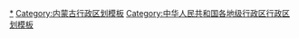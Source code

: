 {{Navbox
|listclass = hlist
|name = 乌海市行政区划
|title = [[乌海市]]行政区划
|above = 省级行政区：[[内蒙古自治区]]　　政府驻地：[[海勃湾区]]
|image = [[File:Administrative Division Wuhai.png|75px]]
|state = {{{state<includeonly>|collapsed</includeonly>}}}

|group1style = background: #ececec; text-align: center;
|group1 = [[县级行政区]]
|liststyle = background: #ececec; text-align: center;
|list1 = 3[[县级行政区]]（3[[市辖区]]）；20[[乡级行政区]]（15[[街道办事处]]、5[[行政建制镇|镇]]）

|group2 = [[市辖区]]
|groupstyle = text-align: center;
|list2 = {{Navbox|child

|group1 = [[海勃湾区]]
|list1 =  {{Navbox|child
|group1 = 6街道
|list1 = 
* [[新华街道 (乌海市)|新华街道]]
* [[新华西街道]]
* [[凤凰岭街道 (乌海市)|凤凰岭街道]]
* [[海北街道]]
* [[滨河街道 (乌海市)|滨河街道]]
* [[卡布其街道]]
|group2 = 1镇
|list2 = 
* [[千里山镇]]
}}

|group2 = [[海南区]]
|list2 =  {{Navbox|child
|group1 = 2街道
|list1 = 
* [[西卓子山街道]]
* [[拉僧仲街道]]
|group2 = 3镇
|list2 = 
* [[拉僧庙镇]]
* [[公乌素镇]]
* [[巴音陶亥镇]]
}}

|group3 = [[乌达区]]
|list3 =  {{Navbox|child
|group1 = 7街道
|list1 = 
* [[巴音赛街道]]
* [[三道坎街道]]
* [[五虎山街道]]
* [[梁家沟街道]]
* [[新达街道]]
* [[滨海街道 (乌海市)|滨海街道]]
* [[苏海图街道]]
|group2 = 1镇
|list2 = 
* [[乌兰淖尔镇]]
}}
}}
}}
<noinclude>
[[Category:乌海行政区划|*]]
[[Category:内蒙古行政区划模板]]
[[Category:中华人民共和国各地级行政区行政区划模板]]
</noinclude>